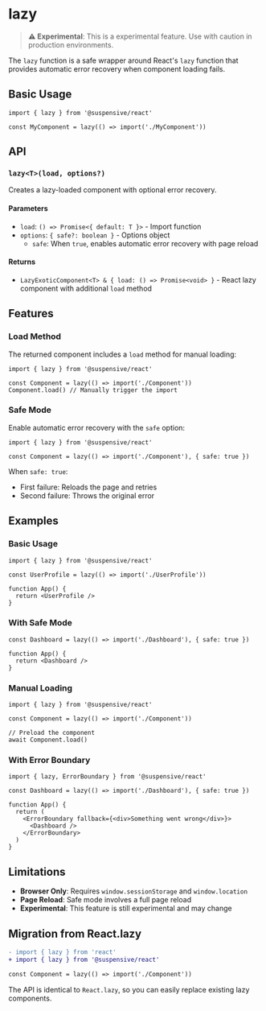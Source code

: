 # lazy

> **⚠️ Experimental**: This is a experimental feature. Use with caution in production environments.

The `lazy` function is a safe wrapper around React's `lazy` function that provides automatic error recovery when component loading fails.

## Basic Usage

```tsx
import { lazy } from '@suspensive/react'

const MyComponent = lazy(() => import('./MyComponent'))
```

## API

### `lazy<T>(load, options?)`

Creates a lazy-loaded component with optional error recovery.

#### Parameters

- `load`: `() => Promise<{ default: T }>` - Import function
- `options`: `{ safe?: boolean }` - Options object
  - `safe`: When `true`, enables automatic error recovery with page reload

#### Returns

- `LazyExoticComponent<T> & { load: () => Promise<void> }` - React lazy component with additional `load` method

## Features

### Load Method

The returned component includes a `load` method for manual loading:

```tsx
import { lazy } from '@suspensive/react'

const Component = lazy(() => import('./Component'))
Component.load() // Manually trigger the import
```

### Safe Mode

Enable automatic error recovery with the `safe` option:

```tsx
import { lazy } from '@suspensive/react'

const Component = lazy(() => import('./Component'), { safe: true })
```

When `safe: true`:

- First failure: Reloads the page and retries
- Second failure: Throws the original error

## Examples

### Basic Usage

```tsx
import { lazy } from '@suspensive/react'

const UserProfile = lazy(() => import('./UserProfile'))

function App() {
  return <UserProfile />
}
```

### With Safe Mode

```tsx
const Dashboard = lazy(() => import('./Dashboard'), { safe: true })

function App() {
  return <Dashboard />
}
```

### Manual Loading

```tsx
import { lazy } from '@suspensive/react'

const Component = lazy(() => import('./Component'))

// Preload the component
await Component.load()
```

### With Error Boundary

```tsx
import { lazy, ErrorBoundary } from '@suspensive/react'

const Dashboard = lazy(() => import('./Dashboard'), { safe: true })

function App() {
  return (
    <ErrorBoundary fallback={<div>Something went wrong</div>}>
      <Dashboard />
    </ErrorBoundary>
  )
}
```

## Limitations

- **Browser Only**: Requires `window.sessionStorage` and `window.location`
- **Page Reload**: Safe mode involves a full page reload
- **Experimental**: This feature is still experimental and may change

## Migration from React.lazy

```diff
- import { lazy } from 'react'
+ import { lazy } from '@suspensive/react'

const Component = lazy(() => import('./Component'))
```

The API is identical to `React.lazy`, so you can easily replace existing lazy components.
